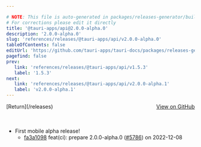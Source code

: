 ```yaml
---

# NOTE: This file is auto-generated in packages/releases-generator/build.ts
# For corrections please edit it directly
title: '@tauri-apps/api@2.0.0-alpha.0'
description: '2.0.0-alpha.0'
slug: 'references/releases/@tauri-apps/api/v2.0.0-alpha.0'
tableOfContents: false
editUrl: 'https://github.com/tauri-apps/tauri-docs/packages/releases-generator/build.ts'
pagefind: false
prev:
   link: 'references/releases/@tauri-apps/api/v1.5.3'
   label: '1.5.3'
next:
   link: 'references/releases/@tauri-apps/api/v2.0.0-alpha.1'
   label: 'v2.0.0-alpha.1'
---
```


<div style="margin-bottom:3rem; display: flex; justify-content: space-between; align-items: center"><span>[Return](/releases)</span><span><a href="https://github.com/tauri-apps/tauri/releases/tag/@tauri-apps/api-v2.0.0-alpha.0">View on GitHub</a></span></div>

- First mobile alpha release!
  - [fa3a1098](https://www.github.com/tauri-apps/tauri/commit/fa3a10988a03aed1b66fb17d893b1a9adb90f7cd) feat(ci): prepare 2.0.0-alpha.0 ([#5786](https://www.github.com/tauri-apps/tauri/pull/5786)) on 2022-12-08

